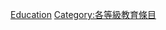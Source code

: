 {{Emptycat}}
{{Articles by Quality|topic=教育|project=教育|format=toc}}

[[Category:丙级条目|Education]]
[[Category:各等級教育條目‎|Category:各等級教育條目‎]]